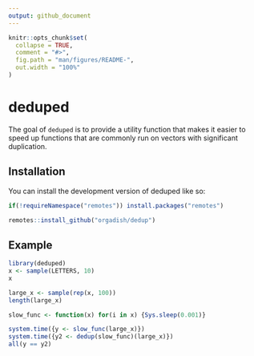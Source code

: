 ```yaml
---
output: github_document
---
```


<!-- README.md is generated from README.Rmd. Please edit that file -->

```r
knitr::opts_chunk$set(
  collapse = TRUE,
  comment = "#>",
  fig.path = "man/figures/README-",
  out.width = "100%"
)
```

# deduped

<!-- badges: start -->
<!-- badges: end -->

The goal of `deduped` is to provide a utility function that makes it easier to speed up functions that are commonly run on vectors with significant duplication.

## Installation

You can install the development version of deduped like so:

``` r
if(!requireNamespace("remotes")) install.packages("remotes")

remotes::install_github("orgadish/dedup")
```

## Example

```r
library(deduped)
x <- sample(LETTERS, 10)
x

large_x <- sample(rep(x, 100))
length(large_x)

slow_func <- function(x) for(i in x) {Sys.sleep(0.001)}

system.time({y <- slow_func(large_x)})
system.time({y2 <- dedup(slow_func)(large_x)})
all(y == y2)
```
